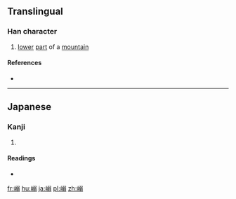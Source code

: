 ==Translingual==

===Han character===
{{Han char|rn=46|rad=山|as=10|sn=13|four=|canj=山弓一一 (UNMM)|ids=⿰[[山]][[弱]]}}

# [[lower]] [[part]] of a [[mountain]]

====References====
* {{Han ref|kx=0317.521|hdz=10792.131|uh=5D76|ud=23926}}

----

==Japanese==

===Kanji===
{{ja-kanji|grade=|rs=山10}}

# {{defn|lang=ja|sort=山10}}

====Readings====
* {{ja-readings|on=|kun=[[たお]] (tao)}}

[[fr:嵶]]
[[hu:嵶]]
[[ja:嵶]]
[[pl:嵶]]
[[zh:嵶]]